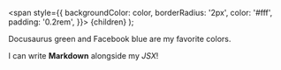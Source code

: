 
  <span
    style={{
      backgroundColor: color,
      borderRadius: '2px',
      color: '#fff',
      padding: '0.2rem',
    }}>
    {children}
  </span>
);

<Highlight color="#25c2a0">Docusaurus green</Highlight> and <Highlight color="#1877F2">Facebook blue</Highlight> are my favorite colors.

I can write **Markdown** alongside my _JSX_!


<ReactPlayer playing controls url='https://bf3.qrtuv.com/smv1/202504/05/QbHHyQ6unp2/video/index.m3u8' />
